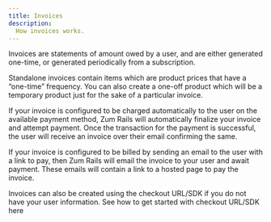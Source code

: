 ```yaml
---
title: Invoices
description:
  How invoices works.
---
```


Invoices are statements of amount owed by a user, and are either generated one-time, or generated periodically from a subscription.

Standalone invoices contain items which are product prices that have a “one-time” frequency. You can also create a one-off product which will be a temporary product just for the sake of a particular invoice. 

If your invoice is configured to be charged automatically to the user on the available payment method, Zum Rails will automatically finalize your invoice and attempt payment. Once the transaction for the payment is successful, the user will receive an invoice over their email confirming the same.

If your invoice is configured to be billed by sending an email to the user with a link to pay, then Zum Rails will email the invoice to your user and await payment. These emails will contain a link to a hosted page to pay the invoice.

Invoices can also be created using the checkout URL/SDK if you do not have your user information. See how to get started with checkout URL/SDK here
